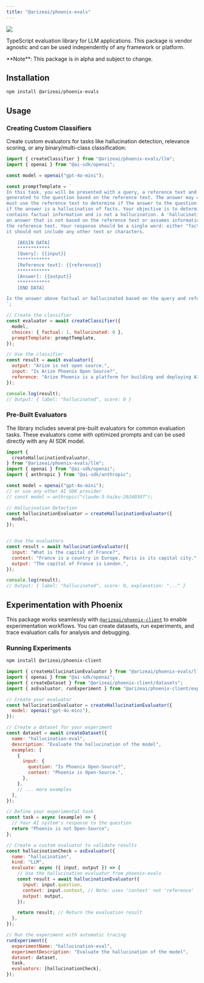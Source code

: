 ```yaml
---
title: "@arizeai/phoenix-evals"
---
```


<a href="https://www.npmjs.com/package/@arizeai/phoenix-evals"><img src="https://storage.googleapis.com/arize-phoenix-assets/assets/images/phoenix-docs-images/41b96bc0-40arizeai2Fphoenix-evals.svg" className='inline'/></a>

TypeScript evaluation library for LLM applications. This package is vendor agnostic and can be used independently of any framework or platform.

<Note>
**Note**: This package is in alpha and subject to change.

</Note>

## Installation

```bash
npm install @arizeai/phoenix-evals
```

## Usage

### Creating Custom Classifiers

Create custom evaluators for tasks like hallucination detection, relevance scoring, or any binary/multi-class classification:

```javascript expandable
import { createClassifier } from "@arizeai/phoenix-evals/llm";
import { openai } from "@ai-sdk/openai";

const model = openai("gpt-4o-mini");

const promptTemplate = `
In this task, you will be presented with a query, a reference text and an answer. The answer is
generated to the question based on the reference text. The answer may contain false information. You
must use the reference text to determine if the answer to the question contains false information,
if the answer is a hallucination of facts. Your objective is to determine whether the answer text
contains factual information and is not a hallucination. A 'hallucination' refers to
an answer that is not based on the reference text or assumes information that is not available in
the reference text. Your response should be a single word: either "factual" or "hallucinated", and
it should not include any other text or characters.

    [BEGIN DATA]
    ************
    [Query]: {{input}}
    ************
    [Reference text]: {{reference}}
    ************
    [Answer]: {{output}}
    ************
    [END DATA]

Is the answer above factual or hallucinated based on the query and reference text?
`;

// Create the classifier
const evaluator = await createClassifier({
  model,
  choices: { factual: 1, hallucinated: 0 },
  promptTemplate: promptTemplate,
});

// Use the classifier
const result = await evaluator({
  output: "Arize is not open source.",
  input: "Is Arize Phoenix Open Source?",
  reference: "Arize Phoenix is a platform for building and deploying AI applications. It is open source.",
});

console.log(result);
// Output: { label: "hallucinated", score: 0 }
```

### Pre-Built Evaluators

The library includes several pre-built evaluators for common evaluation tasks. These evaluators come with optimized prompts and can be used directly with any AI SDK model.

```javascript expandable
import {
  createHallucinationEvaluator,
} from "@arizeai/phoenix-evals/llm";
import { openai } from "@ai-sdk/openai";
import { anthropic } from "@ai-sdk/anthropic";

const model = openai("gpt-4o-mini");
// or use any other AI SDK provider
// const model = anthropic("claude-3-haiku-20240307");

// Hallucination Detection
const hallucinationEvaluator = createHallucinationEvaluator({
  model,
});


// Use the evaluators
const result = await hallucinationEvaluator({
  input: "What is the capital of France?",
  context: "France is a country in Europe. Paris is its capital city.",
  output: "The capital of France is London.",
});

console.log(result);
// Output: { label: "hallucinated", score: 0, explanation: "..." }
```

## Experimentation with Phoenix

This package works seamlessly with [`@arizeai/phoenix-client`](https://www.npmjs.com/package/@arizeai/phoenix-client) to enable experimentation workflows. You can create datasets, run experiments, and trace evaluation calls for analysis and debugging.

### Running Experiments

```bash
npm install @arizeai/phoenix-client
```

```javascript expandable
import { createHallucinationEvaluator } from "@arizeai/phoenix-evals/llm";
import { openai } from "@ai-sdk/openai";
import { createDataset } from "@arizeai/phoenix-client/datasets";
import { asEvaluator, runExperiment } from "@arizeai/phoenix-client/experiments";

// Create your evaluator
const hallucinationEvaluator = createHallucinationEvaluator({
  model: openai("gpt-4o-mini"),
});

// Create a dataset for your experiment
const dataset = await createDataset({
  name: "hallucination-eval",
  description: "Evaluate the hallucination of the model",
  examples: [
    {
      input: {
        question: "Is Phoenix Open-Source?",
        context: "Phoenix is Open-Source.",
      },
    },
    // ... more examples
  ],
});

// Define your experimental task
const task = async (example) => {
  // Your AI system's response to the question
  return "Phoenix is not Open-Source";
};

// Create a custom evaluator to validate results
const hallucinationCheck = asEvaluator({
  name: "hallucination",
  kind: "LLM",
  evaluate: async ({ input, output }) => {
    // Use the hallucination evaluator from phoenix-evals
    const result = await hallucinationEvaluator({
      input: input.question,
      context: input.context, // Note: uses 'context' not 'reference'
      output: output,
    });

    return result; // Return the evaluation result
  },
});

// Run the experiment with automatic tracing
runExperiment({
  experimentName: "hallucination-eval",
  experimentDescription: "Evaluate the hallucination of the model",
  dataset: dataset,
  task,
  evaluators: [hallucinationCheck],
});
```


